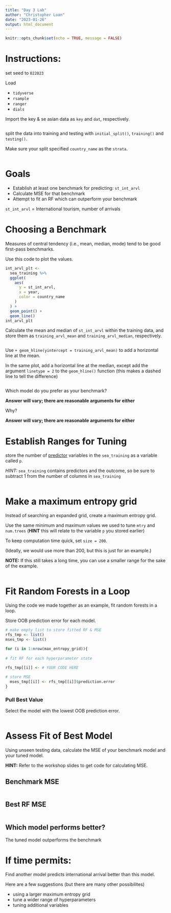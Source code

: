 ```yaml
---
title: "Day 3 Lab"
author: "Christopher Loan"
date: "2023-01-26"
output: html_document
---
```


```r
knitr::opts_chunk$set(echo = TRUE, message = FALSE)
```

# Instructions:

set seed to `022023`

Load 

* `tidyverse`
* `rsample`
* `ranger`
* `dials`

Import the key & se asian data as `key` and `dat`, respectively.

```r

```

split the data into training and testing with `initial_split()`, `training()` and `testing()`.

Make sure your split specified `country_name` as the `strata`.

```r

```


# Goals

* Establish at least one benchmark for predicting: `st_int_arvl`
* Calculate MSE for that benchmark
* Attempt to fit an RF which can outperform your benchmark


`st_int_arvl`  = International tourism, number of arrivals

# Choosing a Benchmark

Measures of central tendency (i.e., mean, median, mode) tend to be good first-pass benchmarks. 

Use this code to plot the values.

```r
int_arvl_plt <- 
  sea_training %>% 
  ggplot(
    aes(
      y = st_int_arvl, 
      x = year, 
      color = country_name
    )
  ) +
  geom_point() + 
  geom_line() 
int_arvl_plt
```

Calculate the mean and median of `st_int_arvl` within the training data, and store them as `training_arvl_mean` and `training_arvl_median`, respectively.

```r

```


Use `+ geom_hline(yintercept = training_arvl_mean)` to add a horizontal line at the mean. 

In the same plot, add a horizontal line at the median, except add the argument `linetype = 2` to the `geom_hline()` function (this makes a dashed line to tell the difference)


```r

```


Which model do you prefer as your benchmark? 

**Answer will vary; there are reasonable arguments for either**

Why?

**Answer will vary; there are reasonable arguments for either**

# Establish Ranges for Tuning

store the number of <u>predictor</u> variables in the `sea_training` as a variable called `p`.

*HINT:* `sea_training` contains predictors and the outcome, so be sure to subtract 1 from the number of columns in `sea_training`

```r

```

# Make a maximum entropy grid

Instead of searching an expanded grid, create a maximum entropy grid.

Use the same minimum and maximum values we used to tune `mtry` and `num.trees` (**HINT** this will relate to the variable `p` you stored earlier)


To keep computation time quick, set `size = 200`.

(Ideally, we would use more than 200, but this is just for an example.)

**NOTE:** If this still takes a long time, you can use a smaller range for the sake of the example.


```r

```

# Fit Random Forests in a Loop

Using the code we made together as an example, fit random forests in a loop. 

Store OOB prediction error for each model. 

```r
# make empty list to store fitted RF & MSE
rfs_tmp <- list()
mses_tmp <- list()

for (i in 1:nrow(max_entropy_grid)){
  
# fit RF for each hyperparameter state  

rfs_tmp[[i]] <- # YOUR CODE HERE
  
# store MSE
  mses_tmp[[i]] <- rfs_tmp[[i]]$prediction.error
}
```


### Pull Best Value

Select the model with the lowest OOB prediction error.

```r

```

# Assess Fit of Best Model

Using unseen testing data, calculate the MSE of your benchmark model and your tuned model. 

**HINT:** Refer to the workshop slides to get code for calculating MSE.

## Benchmark MSE

```r

```

## Best RF MSE

```r

```

## Which model performs better?

The tuned model outperforms the benchmark

# If time permits:

Find another model predicts international arrival better than this model. 

Here are a few suggestions (but there are many other possibilites)

* using a larger maximum entropy grid
* tune a wider range of hyperparameters
* tuning additional variables

